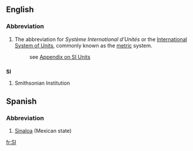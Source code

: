 {{wikipedia}}
==English==
===Abbreviation===
#The abbreviation for ''Système International d'Unités'' or the [[International System of Units]], commonly known as the [[metric]] system.
#: see [[Wiktionary_Appendix:SI_units|Appendix on SI Units]]

==={{initialism}}===
'''SI'''

#Smithsonian Institution

==Spanish==
===Abbreviation===
#[[Sinaloa]] (Mexican state)

[[fr:SI]]